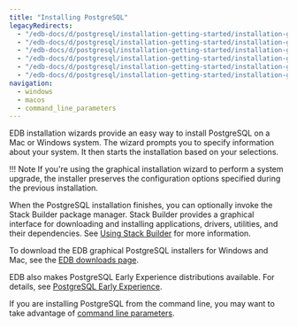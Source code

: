 ```yaml
---
title: "Installing PostgreSQL"
legacyRedirects:
  - "/edb-docs/d/postgresql/installation-getting-started/installation-guide/13.0/installing_postgresql_with_the_graphical_installation_wizard.html"
  - "/edb-docs/d/postgresql/installation-getting-started/installation-guide-installers/11/PostgreSQL_Installation_Guide.1.07.html"
  - "/edb-docs/d/postgresql/installation-getting-started/installation-guide-installers/12/installing_postgresql_with_the_graphical_installation_wizard.html"
  - "/edb-docs/d/postgresql/installation-getting-started/installation-guide-installers/9.5/PostgreSQL_Installation_Guide.1.07.html"
  - "/edb-docs/d/postgresql/installation-getting-started/installation-guide-installers/9.6/PostgreSQL_Installation_Guide.1.07.html"
  - "/edb-docs/d/postgresql/installation-getting-started/installation-guide-installers/10/PostgreSQL_Installation_Guide.1.08.html"
navigation:
  - windows
  - macos
  - command_line_parameters
---
```


EDB installation wizards provide an easy way to install PostgreSQL on a Mac or Windows system. The wizard prompts you to specify information about your system. It then starts the installation based on your selections.

!!! Note
    If you're using the graphical installation wizard to perform a system upgrade, the installer preserves the configuration options specified during the previous installation.

When the PostgreSQL installation finishes, you can optionally invoke the Stack Builder package manager. Stack Builder provides a graphical interface for downloading and installing applications, drivers, utilities, and their dependencies. See [Using Stack Builder](../03_using_stackbuilder) for more information.

To download the EDB graphical PostgreSQL installers for Windows and Mac, see the [EDB downloads page](https://www.enterprisedb.com/downloads/postgresql).

EDB also makes PostgreSQL Early Experience distributions available. For details, see [PostgreSQL Early Experience](https://www.enterprisedb.com/postgresql-early-experience).

If you are installing PostgreSQL from the command line, you may want to take advantage of [command line parameters](command_line_parameters).